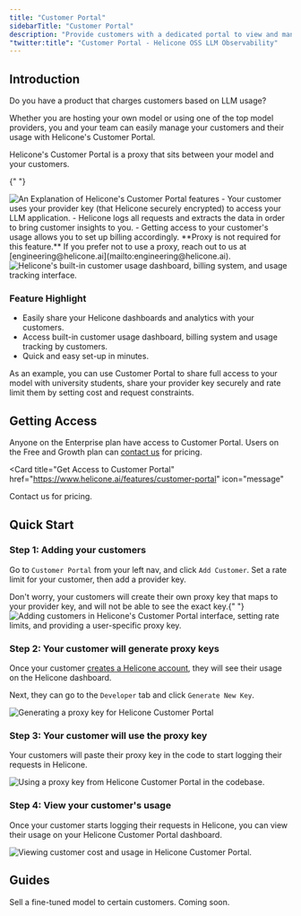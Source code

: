 ```yaml
---
title: "Customer Portal"
sidebarTitle: "Customer Portal"
description: "Provide customers with a dedicated portal to view and manage their LLM usage. Oversee customer access, set rate limits, and monitor usage while allowing customers to track their own metrics."
"twitter:title": "Customer Portal - Helicone OSS LLM Observability"
---
```



## Introduction

Do you have a product that charges customers based on LLM usage?

Whether you are hosting your own model or using one of the top model providers, you and your team can easily manage your customers and their usage with Helicone's Customer Portal.

<Accordion title="Get a deep dive of how Customer Portal works">

Helicone's Customer Portal is a proxy that sits between your model and your customers.

{" "}

<Frame>
  <img
    src="/images/customer-portal/example-customer-portal-explained.png"
    alt="An Explanation of Helicone's Customer Portal features"
  />
</Frame>
- Your customer uses your provider key (that Helicone securely encrypted) to
access your LLM application. - Helicone logs all requests and extracts the data
in order to bring customer insights to you. - Getting access to your customer's
usage allows you to set up billing accordingly.

</Accordion>

<Note>
  **Proxy is not required for this feature.** If you prefer not to use a proxy,
  reach out to us at [engineering@helicone.ai](mailto:engineering@helicone.ai).
</Note>

<Frame caption="Access built-in customer usage dashboard, billing system and usage tracking by customers.">
  <img
    src="/images/customer-portal/example-customer-portal.png"
    alt="Helicone's built-in customer usage dashboard, billing system, and usage tracking interface. "
  />
</Frame>

### Feature Highlight

- Easily share your Helicone dashboards and analytics with your customers.
- Access built-in customer usage dashboard, billing system and usage tracking by customers.
- Quick and easy set-up in minutes.

As an example, you can use Customer Portal to share full access to your model with university students, share your provider key securely and rate limit them by setting cost and request constraints.

## Getting Access

Anyone on the Enterprise plan have access to Customer Portal. Users on the Free and Growth plan can [contact us](https://www.helicone.ai/features/customer-portal) for pricing.

<Card
  title="Get Access to Customer Portal"
  href="https://www.helicone.ai/features/customer-portal"
  icon="message"
>
  Contact us for pricing.
</Card>

## Quick Start

### Step 1: Adding your customers

Go to `Customer Portal` from your left nav, and click `Add Customer`. Set a rate limit for your customer, then add a provider key.

<Check>
  Don't worry, your customers will create their own proxy key that maps to your
  provider key, and will not be able to see the exact key.{" "}
</Check>

<Frame>
  <img
    src="/images/customer-portal/example-customer-portal-add-customers.png"
    alt="Adding customers in Helicone's Customer Portal interface, setting rate limits, and providing a user-specific proxy key. "
  />
</Frame>

### Step 2: Your customer will generate proxy keys

Once your customer [creates a Helicone account](https://us.helicone.ai/signup), they will see their usage on the Helicone dashboard.

Next, they can go to the `Developer` tab and click `Generate New Key`.

<Frame>
  <img
    src="/images/customer-portal/example-customer-portal-generate-proxy-key.png"
    alt="Generating a proxy key for Helicone Customer Portal"
  />
</Frame>

### Step 3: Your customer will use the proxy key

Your customers will paste their proxy key in the code to start logging their requests in Helicone.

<Frame>
  <img
    src="/images/customer-portal/example-customer-portal-use-proxy-key.png"
    alt="Using a proxy key from Helicone Customer Portal in the codebase."
  />
</Frame>

### Step 4: View your customer's usage

Once your customer starts logging their requests in Helicone, you can view their usage on your Helicone Customer Portal dashboard.

<Frame>
  <img
    src="/images/customer-portal/example-customer-portal-view-usage.png"
    alt="Viewing customer cost and usage in Helicone Customer Portal."
  />
</Frame>

## Guides

<CardGroup cols={2}>
  <Card
    title="Resell a Model"
    href="/use-cases/resell-a-model"
    icon="circle-dollar-to-slot"
  >
    Sell a fine-tuned model to certain customers.
  </Card>
  <Card title="Bill by Usage" href="/use-cases/bill-by-usage" icon="chart-bar">
    Coming soon.
  </Card>
</CardGroup>

<QuestionsSection />
